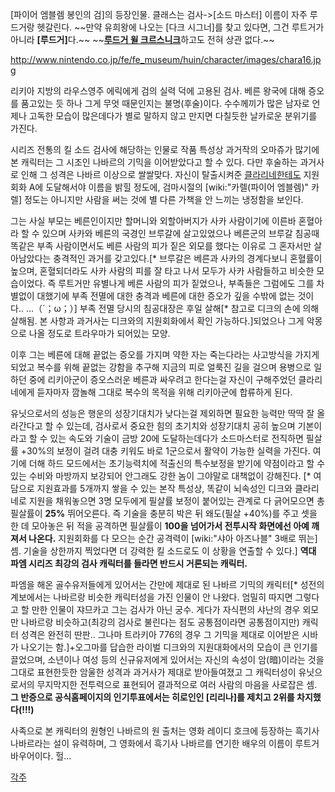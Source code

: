 [파이어 엠블렘 봉인의 검]의 등장인물. 클래스는 검사->[소드 마스터] 이름이 자주 루드거랑 헷갈린다.
~~만약 유희왕에 나오는 [다크 시그너]를 찾고 있다면, 그건 루트거가 아니라 '''[루드거]'''다.~~
~~'''[[루드거 윌 크르스니크]]'''하고도 전혀 상관 없다.~~

http://www.nintendo.co.jp/fe/fe_museum/huin/character/images/chara16.jpg

리키아 지방의 라우스영주 에릭에게 검의 실력 덕에 고용된 검사. 베른 왕국에 대해 증오를 품고있는 듯 하나 그게 무엇 때문인지는 불명(후술)이다. 수수께끼가 많은 남자로 언제나 고독한 모습이 많은데다가 별로 말하지 않고 만지면 다칠듯한 날카로운 분위기를 가진다.

시리즈 전통의 킬 소드 검사에 해당하는 인물로 작품 특성상 과거작의 오마쥬가 많기에 본 캐릭터는 그 시조인 나바르의 기믹을 이어받았다고 할 수 있다. 다만 후술하는 과거사로 인해 그 성격은 나바르 이상으로 쌀쌀맞다. 자신이 탈출시켜준 [[클라리네]]한테도 지원회화 A에 도달해서야 이름을 밝힐 정도에, 검마시절의 [wiki:"카렐(파이어 엠블렘)" 카렐] 정도는 아니지만 사람을 써는 것에 별 다른 가책을 안 느끼는 냉정함을 보인다.

그는 사실 부모는 베른인이지만 할머니와 외할아버지가 사카 사람이기에 이른바 혼혈아라 할 수 있으며 사카와 베른의 국경인 브루갈에 살고있었으나 베른군의 브루갈 침공때 똑같은 부족 사람이면서도 베른 사람의 피가 짙은 외모를 했다는 이유로 그 혼자서만 살아남았다는 충격적인 과거를 갖고있다.[* 브루갈은 베른과 사카의 경계다보니 혼혈률이 높으며, 혼혈되더라도 사카 사람의 피를 잘 타고 나서 모두가 사카 사람들하고 비슷한 모습이었다. 즉 루트거만 유별나게 베른 사람의 피가 짙었으나, 부족들은 그럼에도 그를 차별없이 대했기에 부족 전멸에 대한 충격과 베른에 대한 증오가 깊을 수밖에 없는 것이다.. ...（´；ω；）] 부족 전멸 당시의 침공대장은 후일 살해[* 참고로 디크의 손에 의해 살해됨. 본 사항과 과거사는 디크와의 지원회화에서 확인 가능하다.]되었으나 그게 악몽으로 나올 정도로 트라우마가 되어있는 모양. 

이후 그는 베른에 대해 끝없는 증오를 가지며 약한 자는 죽는다라는 사고방식을 가지게 되었고 복수를 위해 끝없는 강함을 추구해 지금의 피로 얼룩진 길을 걸으며 용병으로 일하던 중에 리키아군이 증오스러운 베른과 싸우려고 한다는걸 자신이 구해주었던 클라리네에게 듣자마자 깜놀해 그대로 복수의 목적을 위해 리키아군에 합류하게 된다.

유닛으로서의 성능은 행운의 성장기대치가 낮다는걸 제외하면 필요한 능력만 딱딱 잘 올라간다고 할 수 있는데, 검사로서 중요한 힘의 초기치와 성장기대치 공히 높으며 기본이라고 할 수 있는 속도와 기술이 금방 20에 도달하는데다가 소드마스터로 전직하면 필살률 +30%의 보정이 걸려 대충 키워도 바로 1군으로서 활약이 가능한 실력을 가진다. 여기에 더해 하드 모드에서는 초기능력치에 적출신의 특수보정을 받기에 약점이라고 할 수 있는 수비와 마방까지 보강되어 안그래도 강한 놈이 그야말로 대책없이 강해진다. [* 여담으로 지원효과를 5개까지 쌓을 수 있는 본작 특성상, 똑같이 뇌속성인 디크와 클라리네로 지원을 채워놓으면 3명 모두에게 필살률 보정이 붙어있는 관계로 다 긁어모으면 총 필살률이 '''25%''' 뛰어오른다. 즉 기술을 충분히 박은 뒤 왜도(필살 +40%)를 주고 셋을 한 데 모아놓은 뒤 적을 공격하면 필살률이 '''100을 넘어가서 전투시작 화면에선 아예 깨져서 나온다.''' 지원회화를 다 모으는 순간 공격력이 [wiki:"샤아 아즈나블" 3배로 뛰는] 셈. 기술을 상한까지 찍었다면 더 강력한 킬 소드로도 이 상황을 연출할 수 있다.]
'''역대 파엠 시리즈 최강의 검사 캐릭터를 들라면 반드시 거론되는 캐릭터.'''

파엠을 해온 골수유저들에게 있어서는 간만에 제대로 된 나바르 기믹의 캐릭터[* 성전의 계보에서는 나바르랑 비슷한 캐릭터성을 가진 인물이 안 나왔다. 엄밀히 따지면 그렇다고 할 만한 인물이 쟈므카고 그는 검사가 아닌 궁수. 게다가 자식편의 샤난의 경우 외모만 나바르랑 비슷하고(최강의 검사로 불린다는 점도 공통점이라면 공통점이지만) 캐릭터 성격은 완전히 딴판.. 그나마 트라키아 776의 경우 그 기믹을 제대로 이어받은 시바가 나오기는 함.]+오그마를 답습한 라이벌 디크와의 지원대화에서의 모습이 큰 인기를 끌었으며, 소년이나 여성 등의 신규유저에게 있어서는 자신의 속성이 암(暗)이라는 것을 그대로 표현한듯한 암울한 성격과 과거사가 제대로 받아들여졌고 그 캐릭터성이 유닛으로서의 무지막지한 전투력으로 표현되어 결과적으로 여러 사람의 마음을 사로잡은 셈. '''그 반증으로 공식홈페이지의 인기투표에서는 히로인인 [리리나]를 제치고 2위를 차지했다(!!!)'''

사족으로 본 캐릭터의 원형인 나바르의 원 출처는 영화 레이디 호크에 등장하는 흑기사 나바르라는 설이 유력하며, 그 영화에서 흑기사 나바르를 연기한 배우의 이름이 루트거 바우어이다. 헐...

[[각주]]
